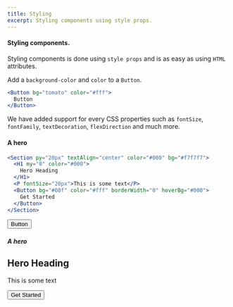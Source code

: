 ```yaml
---
title: Styling
excerpt: Styling components using style props.
---
```


<Div>

#### Styling components.

Styling components is done using `style props` and is as easy as using `HTML` attributes.

Add a `background-color` and `color` to a `Button`.

```jsx
<Button bg="tomato" color="#fff">
  Button
</Button>
```

<Block src="callout">

We have added support for every CSS properties such as `fontSize`, `fontFamily`, `textDecoration`, `flexDirection` and much more.

</Block>

#### A hero

```jsx
<Section py="20px" textAlign="center" color="#000" bg="#f7f7f7">
  <H1 my="0" color="#000">
    Hero Heading
  </H1>
  <P fontSize="20px">This is some text</P>
  <Button bg="#08f" color="#fff" borderWidth="0" hoverBg="#000">
    Get Started
  </Button>
</Section>
```

</Div>

<Div>

<Button bg="tomato" color="#fff" mt="10">
  Button
</Button>

##### A hero

<Section py="20px" textAlign="center" color="#000" bg="#f7f7f7" mt="10">
  <H1 my="0" color="#000">
    Hero Heading
  </H1>
  <P fontSize="20px">This is some text</P>
  <Button bg="#08f" color="#fff" borderWidth="0" hoverBg="#000">
    Get Started
  </Button>
</Section>

</Div>
